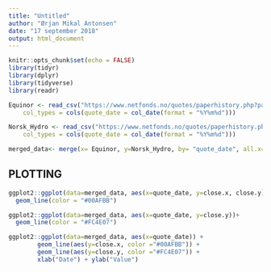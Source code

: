 ```yaml
---
title: "Untitled"
author: "Ørjan Mikal Antonsen"
date: "17 september 2018"
output: html_document
---
```


```r
knitr::opts_chunk$set(echo = FALSE)
library(tidyr)
library(dplyr)
library(tidyverse)
library(readr)
```

```r

Equinor <- read_csv("https://www.netfonds.no/quotes/paperhistory.php?paper=EQNR.OSE&csv_format=csv",
    col_types = cols(quote_date = col_date(format = "%Y%m%d")))

Norsk_Hydro <- read_csv("https://www.netfonds.no/quotes/paperhistory.php?paper=NHY.OSE&csv_format=csv", 
    col_types = cols(quote_date = col_date(format = "%Y%m%d")))

merged_data<- merge(x= Equinor, y=Norsk_Hydro, by= "quote_date", all.x= T)


```

## PLOTTING
```r

ggplot2::ggplot(data=merged_data, aes(x=quote_date, y=close.x, close.y))+
  geom_line(color = "#00AFBB")

ggplot2::ggplot(data=merged_data, aes(x=quote_date, y=close.y))+
  geom_line(color = "#FC4E07")

ggplot2::ggplot(data=merged_data, aes(x=quote_date)) + 
        geom_line(aes(y=close.x, color ="#00AFBB")) +
        geom_line(aes(y=close.y, color ="#FC4E07")) +
        xlab("Date") + ylab("Value")


```


